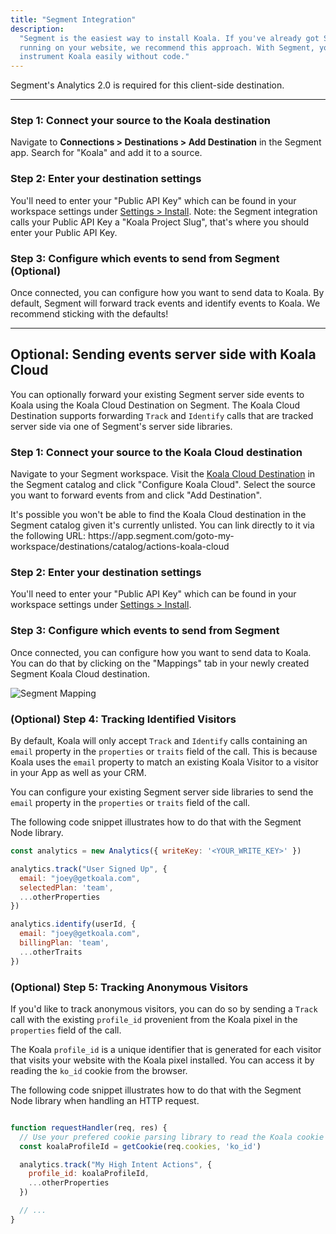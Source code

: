 ```yaml
---
title: "Segment Integration"
description:
  "Segment is the easiest way to install Koala. If you've already got Segment
  running on your website, we recommend this approach. With Segment, you can
  instrument Koala easily without code."
---
```


<Note>
  Segment's Analytics 2.0 is required for this client-side destination.
</Note>

---

### Step 1: Connect your source to the Koala destination

Navigate to **Connections > Destinations > Add Destination** in the Segment app.
Search for "Koala" and add it to a source.

### Step 2: Enter your destination settings

You'll need to enter your "Public API Key" which can be found in your workspace settings under
[Settings > Install](https://app.getkoala.com/goto/settings/install). Note: the Segment integration calls your Public API Key a "Koala Project Slug", that's where you should enter your Public API Key.

### Step 3: Configure which events to send from Segment (Optional)

Once connected, you can configure how you want to send data to Koala. By
default, Segment will forward track events and identify events to Koala. We
recommend sticking with the defaults!

---

## Optional: Sending events server side with Koala Cloud

You can optionally forward your existing Segment server side events to Koala using the Koala Cloud Destination on Segment.
The Koala Cloud Destination supports forwarding `Track` and `Identify` calls that are tracked server side via one of Segment's server side libraries.

### Step 1: Connect your source to the Koala Cloud destination
Navigate to your Segment workspace. Visit the [Koala Cloud Destination](https://app.segment.com/goto-my-workspace/destinations/catalog/actions-koala-cloud) in the Segment catalog and click "Configure Koala Cloud".
Select the source you want to forward events from and click "Add Destination".

<Note>
  It's possible you won't be able to find the Koala Cloud destination in the Segment catalog given it's currently unlisted.
  You can link directly to it via the following URL: https://app.segment.com/goto-my-workspace/destinations/catalog/actions-koala-cloud
</Note>

### Step 2: Enter your destination settings
You'll need to enter your "Public API Key" which can be found in your workspace settings under
[Settings > Install](https://app.getkoala.com/goto/settings/install).

### Step 3: Configure which events to send from Segment
Once connected, you can configure how you want to send data to Koala. You can do that by clicking on the "Mappings" tab in your newly created Segment Koala Cloud destination.

![Segment Mapping](/images/segment-guides/mapping.png)

### (Optional) Step 4: Tracking Identified Visitors
By default, Koala will only accept `Track` and `Identify` calls containing an `email` property in the `properties` or `traits` field of the call.
This is because Koala uses the `email` property to match an existing Koala Visitor to a visitor in your App as well as your CRM.

You can configure your existing Segment server side libraries to send the `email` property in the `properties` or `traits` field of the call.

The following code snippet illustrates how to do that with the Segment Node library.

```js
const analytics = new Analytics({ writeKey: '<YOUR_WRITE_KEY>' })

analytics.track("User Signed Up", {
  email: "joey@getkoala.com",
  selectedPlan: 'team',
  ...otherProperties
})

analytics.identify(userId, {
  email: "joey@getkoala.com",
  billingPlan: 'team',
  ...otherTraits
})
```

### (Optional) Step 5: Tracking Anonymous Visitors
If you'd like to track anonymous visitors, you can do so by sending a `Track` call with the existing `profile_id` provenient from the Koala pixel in the `properties` field of the call.

The Koala `profile_id` is a unique identifier that is generated for each visitor that visits your website with the Koala pixel installed. You can access it by reading
the `ko_id` cookie from the browser.

The following code snippet illustrates how to do that with the Segment Node library when handling an HTTP request.

```js

function requestHandler(req, res) {
  // Use your prefered cookie parsing library to read the Koala cookie
  const koalaProfileId = getCookie(req.cookies, 'ko_id')

  analytics.track("My High Intent Actions", {
    profile_id: koalaProfileId,
    ...otherProperties
  })

  // ...
}
```